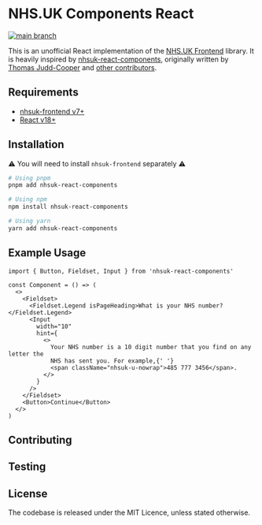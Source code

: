 # NHS.UK Components React

[![main branch](https://github.com/rowellx68/nhs-components/actions/workflows/ci.yml/badge.svg?branch=main)](https://github.com/rowellx68/nhs-components/actions?query=branch%3Amain)

This is an unofficial React implementation of the [NHS.UK Frontend](https://github.com/nhsuk/nhsuk-frontend) library. It is heavily inspired by [nhsuk-react-components](https://github.com/NHSDigital/nhsuk-react-components), originally written by [Thomas Judd-Cooper](https://github.com/Tomdangov) and [other contributors](https://github.com/NHSDigital/nhsuk-react-components/graphs/contributors).

## Requirements

- [nhsuk-frontend v7+](https://github.com/nhsuk/nhsuk-frontend)
- [React v18+](https://reactjs.org/)

## Installation

⚠️ You will need to install `nhsuk-frontend` separately ⚠️

```bash
# Using pnpm
pnpm add nhsuk-react-components

# Using npm
npm install nhsuk-react-components

# Using yarn
yarn add nhsuk-react-components
```

## Example Usage

```tsx
import { Button, Fieldset, Input } from 'nhsuk-react-components'

const Component = () => (
  <>
    <Fieldset>
      <Fieldset.Legend isPageHeading>What is your NHS number?</Fieldset.Legend>
      <Input
        width="10"
        hint={
          <>
            Your NHS number is a 10 digit number that you find on any letter the
            NHS has sent you. For example,{' '}
            <span className="nhsuk-u-nowrap">485 777 3456</span>.
          </>
        }
      />
    </Fieldset>
    <Button>Continue</Button>
  </>
)
```

## Contributing

## Testing

## License

The codebase is released under the MIT Licence, unless stated otherwise.
